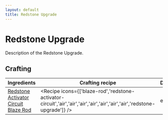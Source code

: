 ```yaml
---
layout: default
title: Redstone Upgrade
---
```



Redstone Upgrade
===================

Description of the Redstone Upgrade.

## Crafting

| Ingredients | Crafting recipe | Difficulty |
| ----------- | --------------- | ------------- |
| [Redstone Activator Circuit](/items/redstone-activator-circuit)<br/>[Blaze Rod](https://minecraft.wiki/w/Blaze_Rod) | <Recipe icons={['blaze-rod','redstone-activator-circuit','air','air','air','air','air','air','air','redstone-upgrade']} /> | easy |

